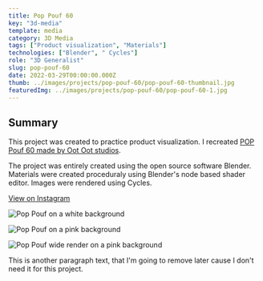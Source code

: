 ---
title: Pop Pouf 60
key: "3d-media"
template: media
category: 3D Media
tags: ["Product visualization", "Materials"]
technologies: ["Blender", " Cycles"]
role: "3D Generalist"
slug: pop-pouf-60
date: 2022-03-29T00:00:00.000Z
thumb: ../images/projects/pop-pouf-60/pop-pouf-60-thumbnail.jpg
featuredImg: ../images/projects/pop-pouf-60/pop-pouf-60-1.jpg
---



<Summary>

## Summary

<Grid2>

This project was created to practice product visualization. I recreated [POP Pouf 60 made by Oot Oot studios](https://oot-oot.com/product/pouf-pop-60-2/?v=a7bdee32cb21).

The project was entirely created using the open source software Blender. Materials were created proceduraly using Blender's node based shader editor. Images were rendered using Cycles.

</Grid2>

<div className="social-links">

<Social>

<a href="https://www.instagram.com/p/Cbr8dhXqFYP/" className="social-icon">

<FaInstagram />

<span>

View on Instagram

</span>

</a>

</Social>

</div>

</Summary>

<Grid2>

<Item>

![Pop Pouf on a white background](../images/projects/pop-pouf-60/pop-pouf-60-4.jpg "Pop pouf 60 on a white background")

</Item>

<Item>

![Pop Pouf on a pink background](../images/projects/pop-pouf-60/pop-pouf-60-2.jpg "Pop pouf 60 on a pink background")

</Item>

</Grid2>

<Spacing />

<Item>

![Pop Pouf wide render on a pink background](../images/projects/pop-pouf-60/pop-pouf-60-3.jpg)

</Item>

<PSpacing>

This is another paragraph text, that I'm going to remove later cause I don't
need it for this project.

</PSpacing>
